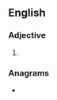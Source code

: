 ==English==

===Adjective===
{{head|en|adjective comparative form}}

# {{en-comparative of|earthy}}

===Anagrams===
* {{anagrams|en|heartier}}